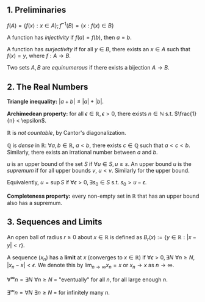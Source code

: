 
<Article
  title="Notes on Real Analysis"
  ctime="Oct. 4, 2022"
  subtitle="All the things I want to remember for MATH 254: Honours Analysis 1."
>


# 1. Preliminaries

$f(A) = \{f(x) : x \in A\};\, f^{-1}(B) = \{ x : f(x) \in B \}$

A function has *injectivity* if $f(a) = f(b)$, then $a = b$.

A function has *surjectivity* if for all $y \in B$, there exists an $x \in A$ such that
$f(x) = y$, where $f : A \rightarrow B$.

Two sets $A, B$ are *equinumerous* if there exists a bijection $A \rightarrow B$.

# 2. The Real Numbers

**Triangle inequality:** $|a + b| \leq |a| + |b|$.

**Archimedean property:** for all $\epsilon \in \mathbb{R}, \epsilon > 0$,
there exists $n \in \mathbb{N}$ s.t. $\frac{1}{n} < \epsilon$.

$\mathbb{R}$ is *not countable*, by Cantor's diagonalization.

$\mathbb{Q}$ is *dense* in $\mathbb{R}$: $\forall a, b \in \mathbb{R}$, $a < b$, there exists $c \in \mathbb{Q}$ such that $a < c < b$.
Similarly, there exists an irrational number between $a$ and $b$.

$u$ is an upper bound of the set $S$ if $\forall u \in S, u \geq s$.
An upper bound $u$ is the *supremum* if for all upper bounds $v$,
$u < v$. Similarly for the upper bound.

Equivalently,
$u = \text{sup}\, S$ if $\forall \epsilon > 0, \exists s_0 \in S$ s.t. $s_0 > u - \epsilon$.

**Completeness property:** every non-empty set in $\mathbb{R}$ that
has an upper bound also has a supremum.

# 3. Sequences and Limits

An open ball of radius $r \geq 0$ about $x \in \mathbb{R}$ is defined as
$B_r(x) := \{ y \in \mathbb{R} : |x - y| < r \}$.

A sequence $(x_n)$ has a **limit** at $x$ (converges to $x \in \mathbb{R}$) if
$\forall \epsilon > 0, \exists N\,\, \forall n \geq N$, $|x_n - x| < \epsilon$.
We denote this by $\lim_{n \rightarrow \infty} x_n = x$ or $x_n \rightarrow x$ as $n \rightarrow \infty$.

$\forall^{\infty}n = \exists N\,\, \forall n \geq N$ = "eventually" for all $n$, for all large enough $n$.

$\exists^{\infty}n = \forall N\,\, \exists n \geq N$ = for infinitely many $n$.

</Article>